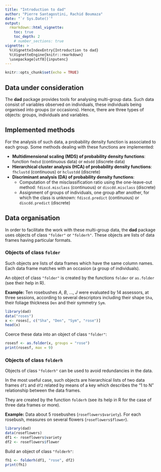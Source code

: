 ```yaml
---
title: "Introduction to dad"
author: "Pierre Santagostini, Rachid Boumaza"
date: "`r Sys.Date()`"
output:
  rmarkdown::html_vignette:
    toc: true
    toc_depth: 2
    # number_sections: true
vignette: >
  %\VignetteIndexEntry{Introduction to dad}
  %\VignetteEngine{knitr::rmarkdown}
  \usepackage[utf8]{inputenc}
---
```


```r
knitr::opts_chunk$set(echo = TRUE)
```

## Data under consideration

The **dad** package provides tools for analysing multi-group data.
Such data consist of variables observed on individuals, these individuals being organised into groups (or occasions).
Hence, there are three types of objects: groups, individuals and variables.

## Implemented methods

For the analysis of such data, a probability density function is associated to each group.
Some methods dealing with these functions are implemented:

* **Multidimensional scaling (MDS) of probability density functions**: function `fmdsd` (continuous data) or `mdsdd` (discrete data)  
<!-- A probability density function is estimated on the data of each group, and the distances between these probability densities are calculated. The MDS is then performed on these distances. -->
* **Hierarchical cluster analysis (HCA) of probability density functions**: `fhclustd` (continuous) or `hclustdd` (discrete)
<!-- In the same way, the distances between the estimated probability density functions are calculated. -->
<!-- Then hierarchical cluster analysis is performed on these distances. -->
* **Discriminant analysis (DA) of probability density functions**:
  + Computation of the misclassification ratio using the one-leave-out method: `fdiscd.misclass` (continuous) or `discdd.misclass` (discrete)
  + Assignment of groups of individuals, one group after another, for which the class is unknown:  `fdiscd.predict` (continuous) or `discdd.predict` (discrete)

## Data organisation

In order to facilitate the work with these multi-group data, the **dad** package uses objects of class `"folder"` or `"folderh"`.
These objects are lists of data frames having particular formats. 

### Objects of class `folder`

Such objects are lists of data frames which have the same column names.
Each data frame matches with an occasion (a group of individuals).

An object of class `"folder"` is created by the functions `folder` or `as.folder` (see their help in R).

**Example:**
Ten rosebushes $A$, $B$, $\dots$, $J$ were evaluated by 14 assessors, at three sessions, according to several descriptors including their shape `Sha`, their foliage thickness `Den` and their symmetry `Sym`.

```r
library(dad)
data("roses")
x <- roses[, c("Sha", "Den", "Sym", "rose")]
head(x)
```

Coerce these data into an object of class `"folder"`:
```r
rosesf <- as.folder(x, groups = "rose")
print(rosesf, max = 9)
```

### Objects of class `folderh`

Objects of class `"folderh"` can be used to avoid redundancies in the data.

In the most useful case, such objects are hierarchical lists of two data frames `df1` and `df2` related by means of a key which describes the “1 to N” relationship between the data frames.

They are created by the function `folderh` (see its help in R for the case of three data frames or more).

**Example:**
Data about 5 rosebushes (`roseflowers$variety`). For each rosebush, measures on several flowers (`roseflowers$flower`).

```r
library(dad)
data(roseflowers)
df1 <- roseflowers$variety
df2 <- roseflowers$flower
```

Build an object of class `"folderh"`:
```r
fh1 <- folderh(df1, "rose", df2)
print(fh1)
```
